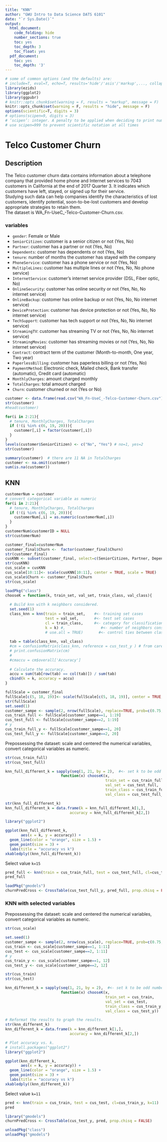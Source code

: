 ```yaml
---
title: "KNN"
author: "GWU Intro to Data Science DATS 6101"
date: "`r Sys.Date()`"
output:
  html_document:
    code_folding: hide
    number_sections: true
    toc: yes
    toc_depth: 3
    toc_float: yes
  pdf_document:
    toc: yes
    toc_depth: '3'
---
```


```r
# some of common options (and the defaults) are: 
# include=T, eval=T, echo=T, results='hide'/'asis'/'markup',..., collapse=F, warning=T, message=T, error=T, cache=T, fig.width=6, fig.height=4, fig.dim=c(6,4) #inches, fig.align='left'/'center','right', 
library(ezids)
library(ggplot2)
library(ggpubr)
# knitr::opts_chunk$set(warning = F, results = "markup", message = F)
knitr::opts_chunk$set(warning = F, results = "hide", message = F)
options(scientific=T, digits = 3) 
# options(scipen=9, digits = 3) 
# ‘scipen’: integer. A penalty to be applied when deciding to print numeric values in fixed or exponential notation.  Positive values bias towards fixed and negative towards scientific notation: fixed notation will be preferred unless it is more than ‘scipen’ digits wider.
# use scipen=999 to prevent scientific notation at all times
```

# Telco Customer Churn
## Description
The Telco customer churn data contains information about a telephone company that provided home phone and Internet services to 7043 customers in California at the end of 2017 Quarter 3. It indicates which customers have left, stayed, or signed up for their service.  
Studying such data can help companies identify the characteristics of lost customers, identify potential, soon-to-be-lost customers and develop appropriate strategies to retain them.  
The dataset is WA_Fn-UseC_-Telco-Customer-Churn.csv.  

### variables

* `gender`: Female or Male
* `SeniorCitizen`: customer is a senior citizen or not (Yes, No)
* `Partner`: customer has a partner or not (Yes, No)
* `Dependents`: customer has dependents or not (Yes, No)
* `tenure`: number of months the customer has stayed with the company
* `PhoneService`: customer has a phone service or not (Yes, No)
* `MultipleLines`: customer has multiple lines or not (Yes, No, No phone service)
* `InternetService`: customer’s internet service provider (DSL, Fiber optic, No)
* `OnlineSecurity`: customer has online security or not (Yes, No, No internet service)
* `OnlineBackup`: customer has online backup or not (Yes, No, No internet service)
* `DeviceProtection`: customer has device protection or not (Yes, No, No internet service)
* `TechSupport`: customer has tech support or not (Yes, No, No internet service)
* `StreamingTV`: customer has streaming TV or not (Yes, No, No internet service)
* `StreamingMovies`: customer has streaming movies or not (Yes, No, No internet service)
* `Contract`: contract term of the customer (Month-to-month, One year, Two year)
* `PaperlessBilling`: customer has paperless billing or not (Yes, No)
* `PaymentMethod`: Electronic check, Mailed check, Bank transfer (automatic), Credit card (automatic)
* `MonthlyCharges`: amount charged monthly
* `TotalCharges`: total amount charged
* `Churn`: customer churned or not (Yes or No)

```r
customer <- data.frame(read.csv("WA_Fn-UseC_-Telco-Customer-Churn.csv"))
str(customer)
#head(customer)
```

```r
for(i in 2:21){
  # tenure, MonthlyCharges, TotalCharges
  if (!(i %in% c(6, 19, 20))){
    customer[,i] = factor(customer[,i])
  }
}
levels(customer$SeniorCitizen) <- c("No", "Yes") # no=1, yes=2
str(customer)
```

```r
summary(customer)  # there are 11 NA in TotalCharges
customer <- na.omit(customer)
sum(is.na(customer))
```

## KNN

```r
customerNum = customer
# convert categorical variable as numeric 
for(i in 2:21){
  # tenure, MonthlyCharges, TotalCharges
  if (!(i %in% c(6, 19, 20))){
    customerNum[,i] = as.numeric(customerNum[,i])
  }
}
customerNum$customerID = NULL
str(customerNum)
```

```r
customer_final=customerNum
customer_final$Churn <-  factor(customer_final$Churn)
str(customer_final)
cusKNN <- subset(customer_final, select=c(SeniorCitizen, Partner, Dependents, PaperlessBilling, OnlineSecurity, OnlineBackup, DeviceProtection, TechSupport, Contract, tenure, MonthlyCharges, Churn))
str(cusKNN)
cus_scale = cusKNN
cus_scale[10:11]<- scale(cusKNN[10:11], center = TRUE, scale = TRUE)
cus_scale$Churn <- customer_final$Churn
str(cus_scale)
```

```r
loadPkg("class")
chooseK = function(k, train_set, val_set, train_class, val_class){
  
  # Build knn with k neighbors considered.
  set.seed(1)
  class_knn = knn(train = train_set,    #<- training set cases
                  test = val_set,       #<- test set cases
                  cl = train_class,     #<- category for classification
                  k = k) #,                #<- number of neighbors considered
                  # use.all = TRUE)       #<- control ties between class assignments. If true, all distances equal to the k-th largest are included
  
  tab = table(class_knn, val_class)
  #cm = confusionMatrix(class_knn, reference = cus_test_y ) # from caret library
  # print.confusionMatrix(cm)
  # 
  #cmaccu = cm$overall['Accuracy']
  
  # Calculate the accuracy.
  accu = sum(tab[row(tab) == col(tab)]) / sum(tab)                         
  cbind(k = k, accuracy = accu)
}
```

```r
fullScale = customer_final
fullScale[c(5, 18, 19)]<- scale(fullScale[c(5, 18, 19)], center = TRUE, scale = TRUE)
str(fullScale)
set.seed(1)
customer_sampe <- sample(2, nrow(fullScale), replace=TRUE, prob=c(0.75, 0.25))
cus_train_full <- fullScale[customer_sampe==1, 1:19]
cus_test_full <- fullScale[customer_sampe==2, 1:19]
# y
cus_train_full_y <- fullScale[customer_sampe==1, 20]
cus_test_full_y <- fullScale[customer_sampe==2, 20]
```
Prepossessing the dataset: scale and centered the numerical variables, convert categorical variables as numeric.  

```r
str(cus_train_full)
str(cus_test_full)
```

```r
knn_full_different_k = sapply(seq(1, 21, by = 2),  #<- set k to be odd number from 1 to 21
                         function(x) chooseK(x, 
                                             train_set = cus_train_full,
                                             val_set = cus_test_full,
                                             train_class = cus_train_full_y,
                                             val_class = cus_test_full_y))

str(knn_full_different_k)
knn_full_different_k = data.frame(k = knn_full_different_k[1,],
                             accuracy = knn_full_different_k[2,])

library("ggplot2")

ggplot(knn_full_different_k,
       aes(x = k, y = accuracy)) +
  geom_line(color = "orange", size = 1.5) +
  geom_point(size = 3) + 
  labs(title = "accuracy vs k")
xkabledply((knn_full_different_k))
```
Select value `k=15`  

```r
pred_full <- knn(train = cus_train_full, test = cus_test_full, cl=cus_train_full_y, k=15)
pred_full
```

```r
loadPkg("gmodels")
churnPredCross <- CrossTable(cus_test_full_y, pred_full, prop.chisq = FALSE)
```

### KNN with selected variables  

Prepossessing the dataset: scale and centered the numerical variables, convert categorical variables as numeric.
```r
str(cus_scale)
```

```r
set.seed(1)
customer_sampe <- sample(2, nrow(cus_scale), replace=TRUE, prob=c(0.75, 0.25))
cus_train <- cus_scale[customer_sampe==1, 1:11]
cus_test <- cus_scale[customer_sampe==2, 1:11]
# y
cus_train_y <- cus_scale[customer_sampe==1, 12]
cus_test_y <- cus_scale[customer_sampe==2, 12]
```

```r
str(cus_train)
str(cus_test)
```

```r
knn_different_k = sapply(seq(1, 21, by = 2),  #<- set k to be odd number from 1 to 21
                         function(x) chooseK(x, 
                                             train_set = cus_train,
                                             val_set = cus_test,
                                             train_class = cus_train_y,
                                             val_class = cus_test_y))

# Reformat the results to graph the results.
str(knn_different_k)
knn_different_k = data.frame(k = knn_different_k[1,],
                             accuracy = knn_different_k[2,])

# Plot accuracy vs. k.
# install.packages("ggplot2")
library("ggplot2")

ggplot(knn_different_k,
       aes(x = k, y = accuracy)) +
  geom_line(color = "orange", size = 1.5) +
  geom_point(size = 3) + 
  labs(title = "accuracy vs k")
xkabledply((knn_different_k))
```
Select value `k=11`  
```r
pred <- knn(train = cus_train, test = cus_test, cl=cus_train_y, k=11)
pred
```

```r
library("gmodels")
churnPredCross <- CrossTable(cus_test_y, pred, prop.chisq = FALSE)
```

```r
unloadPkg("class")
unloadPkg("gmodels")
```